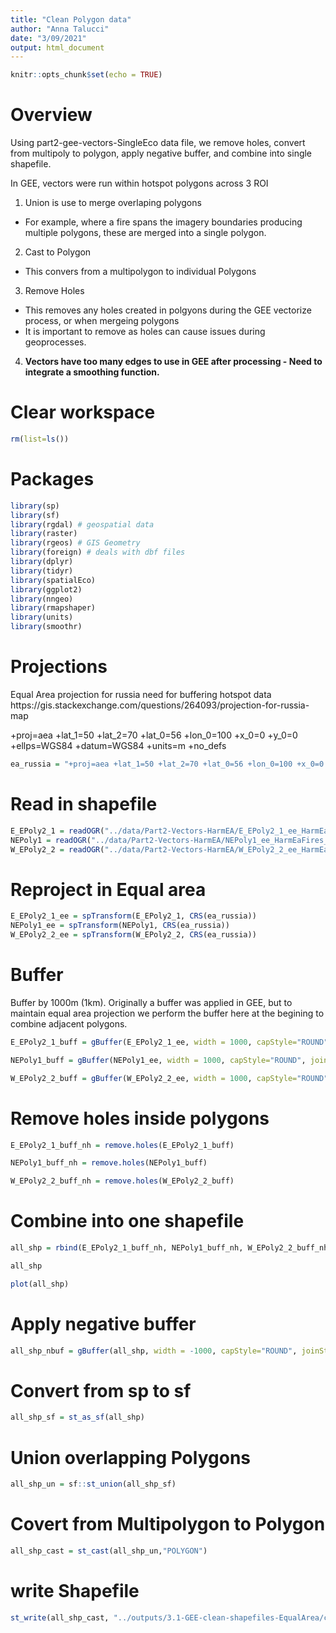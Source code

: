 ```yaml
---
title: "Clean Polygon data"
author: "Anna Talucci"
date: "3/09/2021"
output: html_document
---
```


```r
knitr::opts_chunk$set(echo = TRUE)
```

# Overview

Using part2-gee-vectors-SingleEco data file, we remove holes, convert from multipoly to polygon, apply negative buffer, and combine into single shapefile.

In GEE, vectors were run within  hotspot polygons across 3 ROI

1. Union is use to merge overlaping polygons 
  + For example, where a fire spans the imagery boundaries producing multiple polygons, these are merged into a single polygon.
2. Cast to Polygon
  + This convers from a multipolygon to individual Polygons
3. Remove Holes
  + This removes any holes created in polgyons during the GEE vectorize process, or when mergeing polygons
  + It is important to remove as holes can cause issues during geoprocesses.
4. **Vectors have too many edges to use in GEE after processing - Need to integrate a smoothing function.**



# Clear workspace

```r
rm(list=ls()) 
```

# Packages

```r
library(sp)
library(sf)
library(rgdal) # geospatial data
library(raster)
library(rgeos) # GIS Geometry
library(foreign) # deals with dbf files
library(dplyr)
library(tidyr)
library(spatialEco)
library(ggplot2)
library(nngeo)
library(rmapshaper)
library(units)
library(smoothr)
```

# Projections


Equal Area projection for russia need for buffering hotspot data
https://gis.stackexchange.com/questions/264093/projection-for-russia-map

+proj=aea +lat_1=50 +lat_2=70 +lat_0=56 +lon_0=100 +x_0=0 +y_0=0 +ellps=WGS84 +datum=WGS84 +units=m +no_defs 

```r
ea_russia = "+proj=aea +lat_1=50 +lat_2=70 +lat_0=56 +lon_0=100 +x_0=0 +y_0=0 +ellps=WGS84 +datum=WGS84 +units=m +no_defs "
```

# Read in shapefile
```r
E_EPoly2_1 = readOGR("../data/Part2-Vectors-HarmEA/E_EPoly2_1_ee_HarmEaFires_2020.shp", "E_EPoly2_1_ee_HarmEaFires_2020") 
NEPoly1 = readOGR("../data/Part2-Vectors-HarmEA/NEPoly1_ee_HarmEaFires_2020.shp", "NEPoly1_ee_HarmEaFires_2020") 
W_EPoly2_2 = readOGR("../data/Part2-Vectors-HarmEA/W_EPoly2_2_ee_HarmEaFires_2020.shp", "W_EPoly2_2_ee_HarmEaFires_2020") 

```



# Reproject in Equal area

```r
E_EPoly2_1_ee = spTransform(E_EPoly2_1, CRS(ea_russia))
NEPoly1_ee = spTransform(NEPoly1, CRS(ea_russia))
W_EPoly2_2_ee = spTransform(W_EPoly2_2, CRS(ea_russia))
```

# Buffer 
Buffer by 1000m (1km). Originally  a buffer was applied in GEE, but to maintain equal area projection we perform the buffer here at the begining to combine adjacent polygons.  
```r
E_EPoly2_1_buff = gBuffer(E_EPoly2_1_ee, width = 1000, capStyle="ROUND", joinStyle="ROUND")
```

```r
NEPoly1_buff = gBuffer(NEPoly1_ee, width = 1000, capStyle="ROUND", joinStyle="ROUND")
```

```r
W_EPoly2_2_buff = gBuffer(W_EPoly2_2_ee, width = 1000, capStyle="ROUND", joinStyle="ROUND")
```



# Remove holes inside polygons

```r
E_EPoly2_1_buff_nh = remove.holes(E_EPoly2_1_buff)
```

```r
NEPoly1_buff_nh = remove.holes(NEPoly1_buff)
```

```r
W_EPoly2_2_buff_nh = remove.holes(W_EPoly2_2_buff)
```


# Combine into one shapefile

```r
all_shp = rbind(E_EPoly2_1_buff_nh, NEPoly1_buff_nh, W_EPoly2_2_buff_nh)
```

```r
all_shp
```
```r
plot(all_shp)
```

# Apply negative buffer
```r
all_shp_nbuf = gBuffer(all_shp, width = -1000, capStyle="ROUND", joinStyle="ROUND")
```

# Convert from sp to sf
```r
all_shp_sf = st_as_sf(all_shp)
```

# Union overlapping  Polygons
```r
all_shp_un = sf::st_union(all_shp_sf)
```

# Covert from Multipolygon to Polygon
```r
all_shp_cast = st_cast(all_shp_un,"POLYGON")
```




# write Shapefile
```r
st_write(all_shp_cast, "../outputs/3.1-GEE-clean-shapefiles-EqualArea/combine1_equalarea_2020.shp", driver="ESRI Shapefile") 
```


